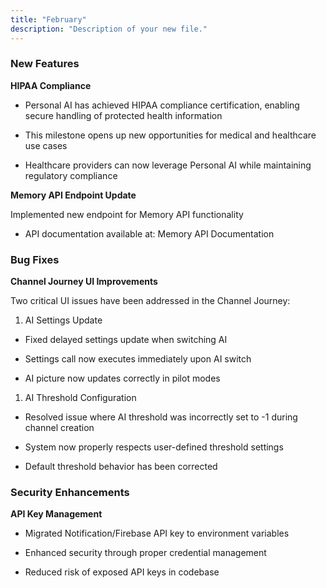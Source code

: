```yaml
---
title: "February"
description: "Description of your new file."
---
```


### **New Features**

**HIPAA Compliance**

* Personal AI has achieved HIPAA compliance certification, enabling secure handling of protected health information

* This milestone opens up new opportunities for medical and healthcare use cases

* Healthcare providers can now leverage Personal AI while maintaining regulatory compliance



**Memory API Endpoint Update**

Implemented new endpoint for Memory API functionality

* API documentation available at: Memory API Documentation



### **Bug Fixes**



**Channel Journey UI Improvements**

Two critical UI issues have been addressed in the Channel Journey:

1. AI Settings Update

* Fixed delayed settings update when switching AI

* Settings call now executes immediately upon AI switch

* AI picture now updates correctly in pilot modes

1. AI Threshold Configuration

* Resolved issue where AI threshold was incorrectly set to -1 during channel creation

* System now properly respects user-defined threshold settings

* Default threshold behavior has been corrected



### **Security Enhancements**



**API Key Management**

* Migrated Notification/Firebase API key to environment variables

* Enhanced security through proper credential management

* Reduced risk of exposed API keys in codebase